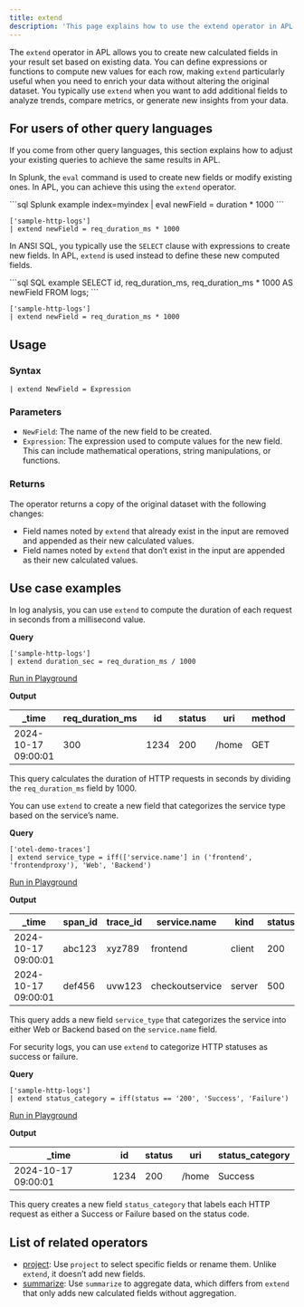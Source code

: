 ```yaml
---
title: extend
description: 'This page explains how to use the extend operator in APL.'
---
```


The `extend` operator in APL allows you to create new calculated fields in your result set based on existing data. You can define expressions or functions to compute new values for each row, making `extend` particularly useful when you need to enrich your data without altering the original dataset. You typically use `extend` when you want to add additional fields to analyze trends, compare metrics, or generate new insights from your data.

## For users of other query languages

If you come from other query languages, this section explains how to adjust your existing queries to achieve the same results in APL.

<AccordionGroup>
<Accordion title="Splunk SPL users">

In Splunk, the `eval` command is used to create new fields or modify existing ones. In APL, you can achieve this using the `extend` operator.

<CodeGroup>
```sql Splunk example
index=myindex
| eval newField = duration * 1000
```

```kusto APL equivalent
['sample-http-logs']
| extend newField = req_duration_ms * 1000
```
</CodeGroup>

</Accordion>
<Accordion title="ANSI SQL users">

In ANSI SQL, you typically use the `SELECT` clause with expressions to create new fields. In APL, `extend` is used instead to define these new computed fields.

<CodeGroup>
```sql SQL example
SELECT id, req_duration_ms, req_duration_ms * 1000 AS newField FROM logs;
```

```kusto APL equivalent
['sample-http-logs']
| extend newField = req_duration_ms * 1000
```
</CodeGroup>

</Accordion>
</AccordionGroup>

## Usage

### Syntax

```kusto
| extend NewField = Expression
```

### Parameters

- `NewField`: The name of the new field to be created.
- `Expression`: The expression used to compute values for the new field. This can include mathematical operations, string manipulations, or functions.

### Returns

The operator returns a copy of the original dataset with the following changes:
- Field names noted by `extend` that already exist in the input are removed and appended as their new calculated values.
- Field names noted by `extend` that don’t exist in the input are appended as their new calculated values.

## Use case examples

<Tabs>
<Tab title="Log analysis">

In log analysis, you can use `extend` to compute the duration of each request in seconds from a millisecond value.

**Query**

```kusto
['sample-http-logs'] 
| extend duration_sec = req_duration_ms / 1000
```

[Run in Playground](https://play.axiom.co/axiom-play-qf1k/query?initForm=%7B%22apl%22%3A%22%5B%27sample-http-logs%27%5D%20%7C%20extend%20duration_sec%20%3D%20req_duration_ms%20%2F%201000%22%7D)

**Output**

| _time              | req_duration_ms | id   | status | uri          | method | geo.city | geo.country | duration_sec |
|--------------------|-----------------|------|--------|--------------|--------|----------|-------------|--------------|
| 2024-10-17 09:00:01| 300             | 1234 | 200    | /home        | GET    | London   | UK          | 0.3          |

This query calculates the duration of HTTP requests in seconds by dividing the `req_duration_ms` field by 1000.

</Tab>
<Tab title="OpenTelemetry traces">

You can use `extend` to create a new field that categorizes the service type based on the service’s name.

**Query**

```kusto
['otel-demo-traces'] 
| extend service_type = iff(['service.name'] in ('frontend', 'frontendproxy'), 'Web', 'Backend')
```

[Run in Playground](https://play.axiom.co/axiom-play-qf1k/query?initForm=%7B%22apl%22%3A%22%5B%27otel-demo-traces%27%5D%20%7C%20extend%20service_type%20%3D%20iff%28%5B%27service.name%27%5D%20in%20%28%27frontend%27%2C%20%27frontendproxy%27%29%2C%20%27Web%27%2C%20%27Backend%27%29%22%7D)

**Output**

| _time              | span_id | trace_id | service.name      | kind    | status_code | service_type |
|--------------------|---------|----------|-------------------|---------|-------------|--------------|
| 2024-10-17 09:00:01| abc123  | xyz789   | frontend          | client  | 200         | Web          |
| 2024-10-17 09:00:01| def456  | uvw123   | checkoutservice   | server  | 500         | Backend      |

This query adds a new field `service_type` that categorizes the service into either Web or Backend based on the `service.name` field.
</Tab>
<Tab title="Security logs">

For security logs, you can use `extend` to categorize HTTP statuses as success or failure.

**Query**

```kusto
['sample-http-logs'] 
| extend status_category = iff(status == '200', 'Success', 'Failure')
```

[Run in Playground](https://play.axiom.co/axiom-play-qf1k/query?initForm=%7B%22apl%22%3A%22%5B%27sample-http-logs%27%5D%20%7C%20extend%20status_category%20%3D%20iff%28status%20%3D%3D%20%27200%27%2C%20%27Success%27%2C%20%27Failure%27%29%22%7D)

**Output**

| _time              | id   | status | uri          | status_category |
|--------------------|------|--------|--------------|-----------------|
| 2024-10-17 09:00:01| 1234 | 200    | /home        | Success         |

This query creates a new field `status_category` that labels each HTTP request as either a Success or Failure based on the status code.

</Tab>
</Tabs>

## List of related operators

- [project](/apl/tabular-operators/project-operator): Use `project` to select specific fields or rename them. Unlike `extend`, it doesn’t add new fields.
- [summarize](/apl/tabular-operators/summarize-operator): Use `summarize` to aggregate data, which differs from `extend` that only adds new calculated fields without aggregation.